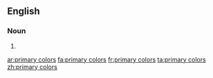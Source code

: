 ==English==

===Noun===
{{head|en|plural|head=[[primary]] [[color]]s}}

# {{plural of|primary color|lang=en}}

[[ar:primary colors]]
[[fa:primary colors]]
[[fr:primary colors]]
[[ta:primary colors]]
[[zh:primary colors]]